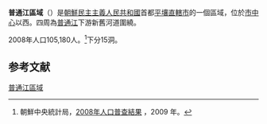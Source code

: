 {{Infobox Korean settlement
|title=普通江區域
|context=north
|img=
|imgcaption=[[柳京飯店|柳京飯店]]（2009）
|hanja={{linktext|普|通|江|區|域}}
|hangul=보통강구역
|rr=Botonggang-guyeok
|mr=Pot'onggang-guyŏk
|area_km2=
|pop=105180
|popden_km2=
|divs=15洞
|map=
}}
'''普通江區域'''（{{kor|諺=보통강구역|漢=普通江區域|羅=Pothonggang guyŏk|f=y}}）是[[朝鮮民主主義人民共和國|朝鮮民主主義人民共和國]]首都[[平壤直轄市|平壤直轄市]]的一個區域，位於[[中區域|市中心]]以西。四周為[[普通江|普通江]]下游新舊河道圍繞。

2008年人口105,180人。<ref>朝鮮中央統計局，[http://unstats.un.org/unsd/demographic/sources/census/2010_PHC/North_Korea/Final%20national%20census%20report.pdf 2008年人口普查結果] {{webarchive|url=https://web.archive.org/web/20110514111837/http://unstats.un.org/unsd/demographic/sources/census/2010_PHC/North_Korea/Final%20national%20census%20report.pdf |date=2011-05-14 }}，2009 年。</ref>下分15洞。

==参考文献==
<div class="references-small">
<references></references>
</div>
{{平壤直轄市行政區劃}}

{{DEFAULTSORT:Pothonggang-guyok}}
[[Category:普通江區域|]]